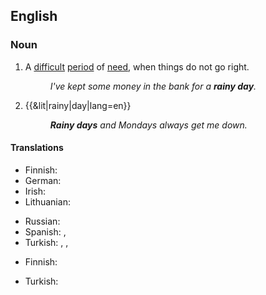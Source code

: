 ==English==

===Noun===
{{en-noun}}

# {{lb|en|idiomatic}} A [[difficult]] [[period]] of [[need]], when things do not go right.
#: ''I've kept some money in the bank for a '''rainy day'''.''
# {{&lit|rainy|day|lang=en}}
#: '''''Rainy days''' and Mondays always get me down.''

====Translations====
{{trans-top|difficult period of need}}
* Finnish: {{t|fi|paha päivä}}
* German: {{t|de|schlechte Zeiten|f-p}}
* Irish: {{t|ga|cos thinn|f}}
* Lithuanian: {{t|lt|juoda diena|f}}
{{trans-mid}}
* Russian: {{t+|ru|чёрный день|m}} {{qualifier|black day}}
* Spanish: {{t|es|vacas flacas}}, {{t|es|cuando vienen mal dadas}}
* Turkish: {{t|tr|zor gün}}, {{t|tr|kötü gün}}, {{t+|tr|kara gün}}
{{trans-bottom}}

{{trans-top|literal usage}}
* Finnish: {{t|fi|sadepäivä}}
{{trans-mid}}
* Turkish: {{t|tr|yağmurlu gün}}
{{trans-bottom}}